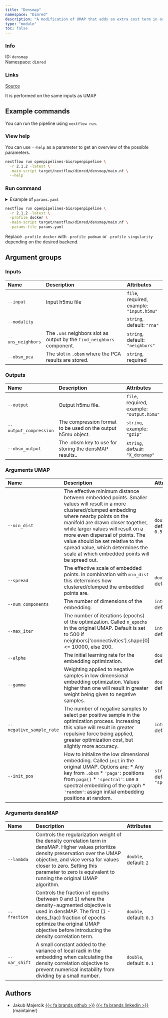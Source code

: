 ```yaml
---
title: "Densmap"
namespace: "Dimred"
description: "A modification of UMAP that adds an extra cost term in order to preserve information  about the relative local density of the data."
type: "module"
toc: false
---
```


::: {.column-margin}

### Info

ID: `densmap`  
Namespace: `dimred`

### Links
[Source](https://github.com/openpipelines-bio/openpipeline/blob/2.1.2/src/dimred/densmap/config.vsh.yaml){.btn-action .btn-sm .btn-info .btn role="button"}

:::

It is performed on the same inputs as UMAP

## Example commands

You can run the pipeline using `nextflow run`.

### View help

You can use `--help` as a parameter to get an overview of the possible parameters.

```bash
nextflow run openpipelines-bio/openpipeline \
  -r 2.1.2 -latest \
  -main-script target/nextflow/dimred/densmap/main.nf \
  --help
```

### Run command

<details>
<summary>Example of `params.yaml`</summary>
```yaml
# Inputs
input: # please fill in - example: "input.h5mu"
modality: "rna"
uns_neighbors: "neighbors"
obsm_pca: # please fill in - example: "foo"

# Outputs
# output: "$id.$key.output.h5mu"
# output_compression: "gzip"
obsm_output: "X_densmap"

# Arguments UMAP
min_dist: 0.5
spread: 1.0
num_components: 2
max_iter: 0
alpha: 1.0
gamma: 1.0
negative_sample_rate: 5
init_pos: "spectral"

# Arguments densMAP
lambda: 2.0
fraction: 0.3
var_shift: 0.1

# Nextflow input-output arguments
publish_dir: # please fill in - example: "output/"
# param_list: "my_params.yaml"

# Arguments
```
</details>

```bash
nextflow run openpipelines-bio/openpipeline \
  -r 2.1.2 -latest \
  -profile docker \
  -main-script target/nextflow/dimred/densmap/main.nf \
  -params-file params.yaml
```

:::{.callout-note}
Replace `-profile docker` with `-profile podman` or `-profile singularity` depending on the desired backend.
:::

## Argument groups

### Inputs

|Name              |Description                                                            |Attributes                                |
|:----------|:--------------------------------------------------|:--------------------|
|`--input`         |Input h5mu file                                                        |`file`, required, example: `"input.h5mu"` |
|`--modality`      |                                                                       |`string`, default: `"rna"`                |
|`--uns_neighbors` |The `.uns` neighbors slot as output by the `find_neighbors` component. |`string`, default: `"neighbors"`          |
|`--obsm_pca`      |The slot in `.obsm` where the PCA results are stored.                  |`string`, required                        |


### Outputs

|Name                   |Description                                                  |Attributes                                 |
|:----------|:--------------------------------------------------|:--------------------|
|`--output`             |Output h5mu file.                                            |`file`, required, example: `"output.h5mu"` |
|`--output_compression` |The compression format to be used on the output h5mu object. |`string`, example: `"gzip"`                |
|`--obsm_output`        |The .obsm key to use for storing the densMAP results..       |`string`, default: `"X_densmap"`           |


### Arguments UMAP

|Name                     |Description                                                                                                                                                                                                                                                                                                                                                                                   |Attributes                      |
|:----------|:--------------------------------------------------|:--------------------|
|`--min_dist`             |The effective minimum distance between embedded points. Smaller values will result  in a more clustered/clumped embedding where nearby points on the manifold are drawn  closer together, while larger values will result on a more even dispersal of points.  The value should be set relative to the spread value, which determines the scale at  which embedded points will be spread out. |`double`, default: `0.5`        |
|`--spread`               |The effective scale of embedded points. In combination with `min_dist` this  determines how clustered/clumped the embedded points are.                                                                                                                                                                                                                                                        |`double`, default: `1`          |
|`--num_components`       |The number of dimensions of the embedding.                                                                                                                                                                                                                                                                                                                                                    |`integer`, default: `2`         |
|`--max_iter`             |The number of iterations (epochs) of the optimization. Called `n_epochs`  in the original UMAP. Default is set to 500 if  neighbors['connectivities'].shape[0] <= 10000, else 200.                                                                                                                                                                                                            |`integer`, default: `0`         |
|`--alpha`                |The initial learning rate for the embedding optimization.                                                                                                                                                                                                                                                                                                                                     |`double`, default: `1`          |
|`--gamma`                |Weighting applied to negative samples in low dimensional embedding optimization.  Values higher than one will result in greater weight being given to negative samples.                                                                                                                                                                                                                       |`double`, default: `1`          |
|`--negative_sample_rate` |The number of negative samples to select per positive sample in the optimization process. Increasing this value will result in greater repulsive force being applied, greater optimization cost, but slightly more accuracy.                                                                                                                                                                  |`integer`, default: `5`         |
|`--init_pos`             |How to initialize the low dimensional embedding. Called `init` in the original UMAP. Options are:    * Any key from `.obsm` * `'paga'`: positions from `paga()` * `'spectral'`: use a spectral embedding of the graph * `'random'`: assign initial embedding positions at random.                                                                                                             |`string`, default: `"spectral"` |


### Arguments densMAP

|Name          |Description                                                                                                                                                                                                                                                                             |Attributes               |
|:----------|:--------------------------------------------------|:--------------------|
|`--lambda`    |Controls the regularization weight of the density correlation term in densMAP.  Higher values prioritize density preservation over the UMAP objective, and vice versa  for values closer to zero. Setting this parameter to zero is equivalent to running  the original UMAP algorithm. |`double`, default: `2`   |
|`--fraction`  |Controls the fraction of epochs (between 0 and 1) where the density-augmented objective  is used in densMAP. The first (1 - dens_frac) fraction of epochs optimize the original  UMAP objective before introducing the density correlation term.                                        |`double`, default: `0.3` |
|`--var_shift` |A small constant added to the variance of local radii in the embedding when calculating  the density correlation objective to prevent numerical instability from dividing by a  small number.                                                                                           |`double`, default: `0.1` |

## Authors


  * Jakub Majercik [{{< fa brands github >}}](https://github.com/jakubmajercik) [{{< fa brands linkedin >}}](https://linkedin.com/in/jakubmajercik) (maintainer)

